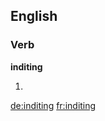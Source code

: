 ==English==

===Verb===
'''inditing'''

# {{present participle of|indite}}

[[de:inditing]]
[[fr:inditing]]